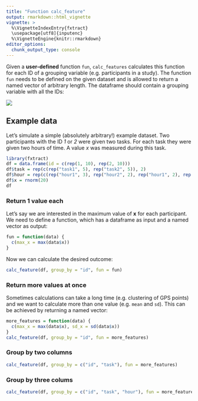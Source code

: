 ```yaml
---
title: "Function calc_feature"
output: rmarkdown::html_vignette
vignette: >
  %\VignetteIndexEntry{fxtract}
  \usepackage[utf8]{inputenc}
  %\VignetteEngine{knitr::rmarkdown}
editor_options: 
  chunk_output_type: console
---
```

Given a **user-defined** function `fun`, `calc_features` calculates this function for each ID of a grouping variable (e.g. participants in a study).
The function `fun` needs to be defined on the given dataset and is allowed to return a named vector of arbitrary length.
The dataframe should contain a grouping variable with all the IDs:

![](img/calc_feature.svg)


## Example data
Let's simulate a simple (absolutely arbitrary!) example dataset.
Two participants with the ID *1* or *2* were given two tasks.
For each task they were given two hours of time. 
A value *x* was measured during this task.
```r
library(fxtract)
df = data.frame(id = c(rep(1, 10), rep(2, 10)))
df$task = rep(c(rep("task1", 5), rep("task2", 5)), 2)
df$hour = rep(c(rep("hour1", 3), rep("hour2", 2), rep("hour1", 2), rep("hour2", 3)), 2)
df$x = rnorm(20)
df
```

### Return 1 value each
Let's say we are interested in the maximum value of **x** for each participant. 
We need to define a function, which has a dataframe as input and a named vector as output:
```r
fun = function(data) {
  c(max_x = max(data$x))
}
```
Now we can calculate the desired outcome:
```r
calc_feature(df, group_by = "id", fun = fun)
```


### Return more values at once
Sometimes calculations can take a long time (e.g. clustering of GPS points) and we want to calculate more than one value (e.g. `mean` and `sd`). This can be achieved by returning a named vector:
```r
more_features = function(data) {
  c(max_x = max(data$x), sd_x = sd(data$x))
}
calc_feature(df, group_by = "id", fun = more_features)
```

### Group by two columns
```r
calc_feature(df, group_by = c("id", "task"), fun = more_features)
```

### Group by three colums
```r
calc_feature(df, group_by = c("id", "task", "hour"), fun = more_features)
```



